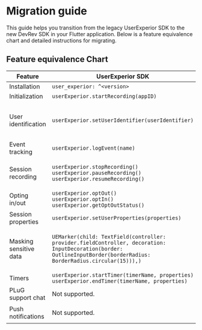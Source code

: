 # Migration guide

This guide helps you transition from the legacy UserExperior SDK to the new DevRev SDK in your Flutter application. Below is a feature equivalence chart and detailed instructions for migrating.

## Feature equivalence Chart

| Feature | UserExperior SDK | DevRev SDK |
|-|-|-|
| Installation | `user_experior: ^<version>` | `devrev_sdk_flutter: ^<version>` |
| Initialization | `userExperior.startRecording(appID)` | `DevRev.configure(appID)` |
| User identification | `userExperior.setUserIdentifier(userIdentifier)` | `DevRev.identifyAnonymousUser(userID)`<br />`DevRev.identifyUnverifiedUser(userID, organizationID)`<br />`DevRev.identifyVerifiedUser(userID, sessionToken)`<br />`DevRev.logout(deviceID)` |
| Event tracking | `userExperior.logEvent(name)` | `DevRev.trackEvent(name, properties)` |
| Session recording | `userExperior.stopRecording()`<br />`userExperior.pauseRecording()`<br />`userExperior.resumeRecording()` | `DevRev.startRecording()`<br />`DevRev.stopRecording()`<br />`DevRev.pauseRecording()`<br />`DevRev.resumeRecording()`<br />`DevRev.processAllOnDemandSessions()` |
| Opting in/out | `userExperior.optOut()`<br />`userExperior.optIn()`<br />`userExperior.getOptOutStatus()` | `DevRev.stopAllMonitoring()`<br />`DevRev.resumeAllMonitoring()` |
| Session properties | `userExperior.setUserProperties(properties)` | `DevRev.addSessionProperties(properties)`<br />`DevRev.clearSessionProperties()` |
| Masking sensitive data | `UEMarker(child: TextField(controller: provider.fieldController, decoration: InputDecoration(border: OutlineInputBorder(borderRadius: BorderRadius.circular(15))),)` | `DevRevMask(child: TextField(decoration: InputDecoration(labelText: "foo-bar"),),)`<br />`DevRevUnmask(child: TextField(decoration: InputDecoration(labelText: "foo-bar"),),)` |
| Timers | `userExperior.startTimer(timerName, properties)`<br />`userExperior.endTimer(timerName, properties)` | `DevRev.startTimer(name, properties)`<br />`DevRev.endTimer(name, properties)` |
| PLuG support chat | Not supported. | `DevRev.showSupport()`<br /> `DevRev.createSupportConversation()` |
| Push notifications | Not supported. | `DevRev.registerDeviceToken(deviceID, deviceToken)`<br />`DevRev.unregisterDevice(deviceID)` |
